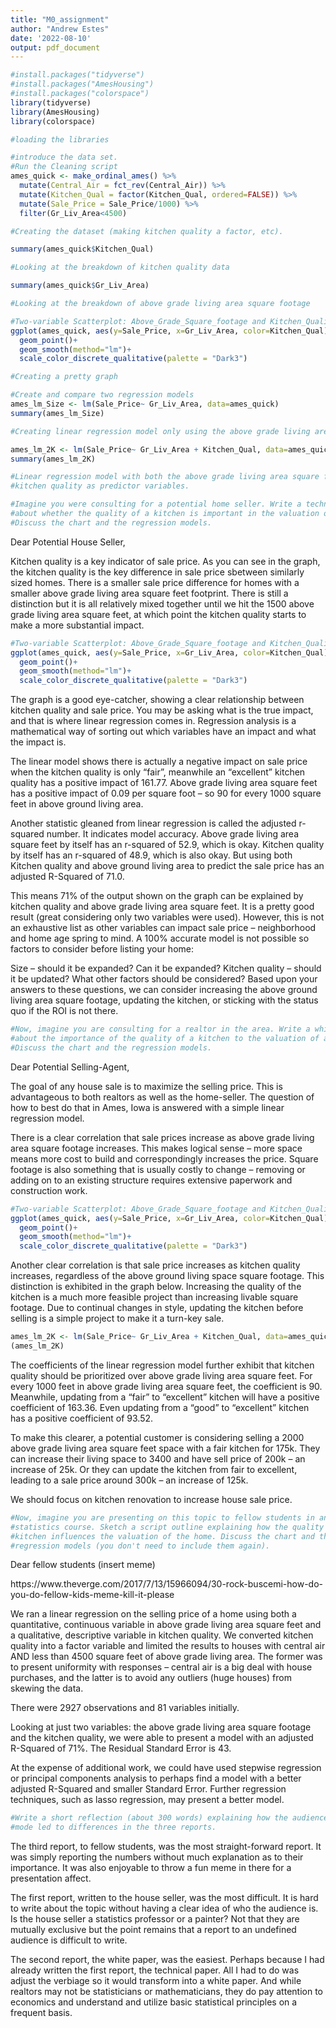```yaml
---
title: "M0_assignment"
author: "Andrew Estes"
date: '2022-08-10'
output: pdf_document
---
```


```r
#install.packages("tidyverse")
#install.packages("AmesHousing")
#install.packages("colorspace")
library(tidyverse)
library(AmesHousing)
library(colorspace)

#loading the libraries
```


```r
#introduce the data set.
#Run the Cleaning script
ames_quick <- make_ordinal_ames() %>%
  mutate(Central_Air = fct_rev(Central_Air)) %>%
  mutate(Kitchen_Qual = factor(Kitchen_Qual, ordered=FALSE)) %>%
  mutate(Sale_Price = Sale_Price/1000) %>%
  filter(Gr_Liv_Area<4500)

#Creating the dataset (making kitchen quality a factor, etc).
```

```r
summary(ames_quick$Kitchen_Qual)

#Looking at the breakdown of kitchen quality data
```


```r
summary(ames_quick$Gr_Liv_Area)

#Looking at the breakdown of above grade living area square footage
```

```r
#Two-variable Scatterplot: Above_Grade_Square_footage and Kitchen_Quality
ggplot(ames_quick, aes(y=Sale_Price, x=Gr_Liv_Area, color=Kitchen_Qual))+
  geom_point()+
  geom_smooth(method="lm")+
  scale_color_discrete_qualitative(palette = "Dark3")

#Creating a pretty graph
```

```r
#Create and compare two regression models
ames_lm_Size <- lm(Sale_Price~ Gr_Liv_Area, data=ames_quick)
summary(ames_lm_Size)

#Creating linear regression model only using the above grade living area square
```

```r
ames_lm_2K <- lm(Sale_Price~ Gr_Liv_Area + Kitchen_Qual, data=ames_quick)
summary(ames_lm_2K)

#Linear regression model with both the above grade living area square footage and
#kitchen quality as predictor variables. 

```

```r
#Imagine you were consulting for a potential home seller. Write a technical paper
#about whether the quality of a kitchen is important in the valuation of a home. 
#Discuss the chart and the regression models.
```
Dear Potential House Seller,

Kitchen quality is a key indicator of sale price. As you can see in the graph, the kitchen quality is the key difference in sale price sbetween similarly sized homes. There is a smaller sale price difference for homes with a smaller above grade living area square feet footprint. There is still a distinction but it is all relatively mixed together until we hit the 1500 above grade living area square feet, at which point the kitchen quality starts to make a more substantial impact. 

```r
#Two-variable Scatterplot: Above_Grade_Square_footage and Kitchen_Quality
ggplot(ames_quick, aes(y=Sale_Price, x=Gr_Liv_Area, color=Kitchen_Qual))+
  geom_point()+
  geom_smooth(method="lm")+
  scale_color_discrete_qualitative(palette = "Dark3")
```

The graph is a good eye-catcher, showing a clear relationship between kitchen quality and sale price. You may be asking what is the true impact, and that is where linear regression comes in. Regression analysis is a mathematical way of sorting out which variables have an impact and what the impact is.

The linear model shows there is actually a negative impact on sale price when the kitchen quality is only “fair”, meanwhile an “excellent” kitchen quality has a positive impact of 161.77. Above grade living area square feet has a positive impact of 0.09 per square foot – so 90 for every 1000 square feet in above ground living area.

Another statistic gleaned from linear regression is called the adjusted r-squared number. It indicates model accuracy. Above grade living area square feet by itself has an r-squared of 52.9, which is okay. Kitchen quality by itself has an r-squared of 48.9, which is also okay. But using both Kitchen quality and above ground living area to predict the sale price has an adjusted R-Squared of 71.0. 

This means 71% of the output shown on the graph can be explained by kitchen quality and above grade living area square feet. It is a pretty good result (great considering only two variables were used). However, this is not an exhaustive list as other variables can impact sale price – neighborhood and home age spring to mind. A 100% accurate model is not possible so factors to consider before listing your home:

Size – should it be expanded? Can it be expanded?
Kitchen quality – should it be updated?
What other factors should be considered?
Based upon your answers to these questions, we can consider increasing the above ground living area square footage, updating the kitchen, or sticking with the status quo if the ROI is not there.

\newpage
```r
#Now, imagine you are consulting for a realtor in the area. Write a white paper 
#about the importance of the quality of a kitchen to the valuation of a home.  
#Discuss the chart and the regression models.
```
Dear Potential Selling-Agent,

The goal of any house sale is to maximize the selling price. This is advantageous to both realtors as well as the home-seller. The question of how to best do that in Ames, Iowa is answered with a simple linear regression model.

There is a clear correlation that sale prices increase as above grade living area square footage increases. This makes logical sense – more space means more cost to build and correspondingly increases the price. Square footage is also something that is usually costly to change – removing or adding on to an existing structure requires extensive paperwork and construction work.

```r
#Two-variable Scatterplot: Above_Grade_Square_footage and Kitchen_Quality
ggplot(ames_quick, aes(y=Sale_Price, x=Gr_Liv_Area, color=Kitchen_Qual))+
  geom_point()+
  geom_smooth(method="lm")+
  scale_color_discrete_qualitative(palette = "Dark3")
```

Another clear correlation is that sale price increases as kitchen quality increases, regardless of the above ground living space square footage. This distinction is exhibited in the graph below. Increasing the quality of the kitchen is a much more feasible project than increasing livable square footage. Due to continual changes in style, updating the kitchen before selling is a simple project to make it a turn-key sale.
\newpage
```r
ames_lm_2K <- lm(Sale_Price~ Gr_Liv_Area + Kitchen_Qual, data=ames_quick)
(ames_lm_2K)
```

The coefficients of the linear regression model further exhibit that kitchen quality should be prioritized over above grade living area square feet. For every 1000 feet in above grade living area square feet, the coefficient is 90. Meanwhile, updating from a “fair” to “excellent” kitchen will have a positive coefficient of 163.36. Even updating from a “good” to “excellent” kitchen has a positive coefficient of 93.52.

To make this clearer, a potential customer is considering selling a 2000 above grade living area square feet space with a fair kitchen for 175k. They can increase their living space to 3400 and have sell price of 200k – an increase of 25k. Or they can update the kitchen from fair to excellent, leading to a sale price around 300k – an increase of 125k.

We should focus on kitchen renovation to increase house sale price.

\newpage
```r
#Now, imagine you are presenting on this topic to fellow students in an mid-level 
#statistics course. Sketch a script outline explaining how the quality of a 
#kitchen influences the valuation of the home. Discuss the chart and the 
#regression models (you don't need to include them again).
```
Dear fellow students (insert meme)

https://www.theverge.com/2017/7/13/15966094/30-rock-buscemi-how-do-you-do-fellow-kids-meme-kill-it-please

We ran a linear regression on the selling price of a home using both a quantitative, continuous variable in above grade living area square feet and a qualitative, descriptive variable in kitchen quality. We converted kitchen quality into a factor variable and limited the results to houses with central air AND less than 4500 square feet of above grade living area.  The former was to present uniformity with responses – central air is a big deal with house purchases, and the latter is to avoid any outliers (huge houses) from skewing the data.

There were 2927 observations and 81 variables initially.

Looking at just two variables: the above grade living area square footage and the kitchen quality, we were able to present a model with an adjusted R-Squared of 71%. The Residual Standard Error is 43.

At the expense of additional work, we could have used stepwise regression or principal components analysis to perhaps find a model with a better adjusted R-Squared and smaller Standard Error. Further regression techniques, such as lasso regression, may present a better model.

\newpage
```r
#Write a short reflection (about 300 words) explaining how the audience and 
#mode led to differences in the three reports.
```
The third report, to fellow students, was the most straight-forward report. It was simply reporting the numbers without much explanation as to their importance. It was also enjoyable to throw a fun meme in there for a presentation affect.

The first report, written to the house seller, was the most difficult. It is hard to write about the topic without having a clear idea of who the audience is. Is the house seller a statistics professor or a painter? Not that they are mutually exclusive but the point remains that a report to an undefined audience is difficult to write.

The second report, the white paper, was the easiest. Perhaps because I had already written the first report, the technical paper. All I had to do was adjust the verbiage so it would transform into a white paper. And while realtors may not be statisticians or mathematicians, they do pay attention to economics and understand and utilize basic statistical principles on a frequent basis.
